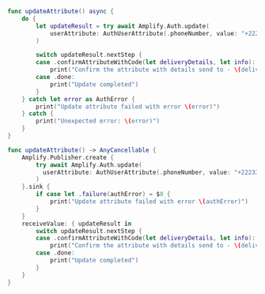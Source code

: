 <BlockSwitcher>

<Block name="Async/Await">

```swift
func updateAttribute() async {
    do {
        let updateResult = try await Amplify.Auth.update(
            userAttribute: AuthUserAttribute(.phoneNumber, value: "+2223334444")
        )

        switch updateResult.nextStep {
        case .confirmAttributeWithCode(let deliveryDetails, let info):
            print("Confirm the attribute with details send to - \(deliveryDetails) \(String(describing: info))")
        case .done:
            print("Update completed")
        }
    } catch let error as AuthError {
        print("Update attribute failed with error \(error)")
    } catch {
        print("Unexpected error: \(error)")
    }
}
```

</Block>

<Block name="Combine">

```swift
func updateAttribute() -> AnyCancellable {
    Amplify.Publisher.create {
        try await Amplify.Auth.update(
          userAttribute: AuthUserAttribute(.phoneNumber, value: "+2223334444")
        )
    }.sink {
        if case let .failure(authError) = $0 {
            print("Update attribute failed with error \(authError)")
        }
    }
    receiveValue: { updateResult in
        switch updateResult.nextStep {
        case .confirmAttributeWithCode(let deliveryDetails, let info):
            print("Confirm the attribute with details send to - \(deliveryDetails) \(info)")
        case .done:
            print("Update completed")
        }
    }
}
```

</Block>

</BlockSwitcher>
